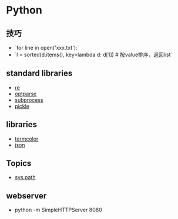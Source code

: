 = Python =

== 技巧 ==
* `for line in open('xxx.txt'):`
* `l = sorted(d.items(), key=lambda d: d[1])	# 按value排序，返回list`

== standard libraries ==
* [[re]]
* [[optparse]]
* [[subprocess]]
* [[pickle]]

== libraries ==
* [[termcolor]]
* [[json]]

== Topics ==
* [[sys.path]]



== webserver ==
* python -m SimpleHTTPServer 8080
